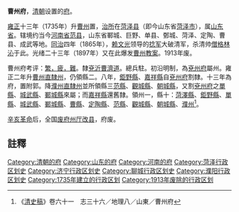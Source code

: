 '''曹州府'''，[[清朝|清朝]]设置的[[府_(行政区划)|府]]。

[[雍正|雍正]]十三年（1735年）升[[曹州|曹州]]置，[[治所|治所]]在[[菏泽县|菏泽县]]（即今山东省[[菏泽市|菏泽市]]），属[[山东省|山东省]]。辖境约当今[[河南省|河南省]][[范县|范县]]，山东省鄆城、巨野、单县、鄄城、菏泽、定陶、曹县、成武等地。[[同治|同治]]四年（1865年），[[赖文光|赖文光]]领导的[[捻军|捻军]]大破清军，杀清帅[[僧格林沁|僧格林沁]]于此。光绪二十三年（1897年）又在此爆发[[曹州教案|曹州教案]]。1913年废。

曹州府考评：[[衝繁疲難|繁，疲，難]]。隸[[兗沂曹濟道|兗沂曹濟道]]。總兵駐。初沿明制，為[[兗州府|兗州府]]屬州。雍正二年升[[曹州直隸州|曹州直隸州]]，仍領縣二。八年，[[鉅野縣|鉅野縣]]、[[嘉祥縣|嘉祥縣]]自[[兗州府|兗州府]]割隸。十三年為府，置附郭。降[[濮州直隸州|濮州直隸州]]並所領縣三[[范縣|范縣]]、[[觀城縣|觀城縣]]、[[朝城縣|朝城縣]]，又割[[兗州府|兗州府]]之[[單縣|單縣]]、[[城武縣|城武縣]]、[[鄆城縣|鄆城縣]]來屬；而[[嘉祥縣|嘉祥縣]]還舊隸。領州一，縣十：[[菏澤縣|菏澤縣]]、[[鉅野縣|鉅野縣]]、[[單縣|單縣]]、[[城武縣|城武縣]]、[[鄆城縣|鄆城縣]]、[[曹縣|曹縣]]、[[定陶縣|定陶縣]]、[[范縣|范縣]]、[[觀城縣|觀城縣]]、[[朝城縣|朝城縣]]、[[濮州|濮州]]<ref>《[[清史稿|清史稿]]》卷六十一　志三十六／地理八／山東／曹州府</ref>。

[[辛亥革命|辛亥革命]]后，全国[[废府州厅改县|废府州厅改县]]，府废。

==註釋==
{{Reflist}}

{{清朝山東省行政區劃|nocat}}
{{山东省历史二级政区|nocat}}
{{清朝行政区划小作品}}
[[Category:清朝的府|Category:清朝的府]] 
[[Category:山东的府|Category:山东的府]] 
[[Category:河南的府|Category:河南的府]]
[[Category:菏泽行政区划史|Category:菏泽行政区划史]]
[[Category:济宁行政区划史|Category:济宁行政区划史]]
[[Category:聊城行政区划史|Category:聊城行政区划史]]
[[Category:濮阳行政区划史|Category:濮阳行政区划史]]
[[Category:1735年建立的行政区划|Category:1735年建立的行政区划]]
[[Category:1913年废除的行政区划|Category:1913年废除的行政区划]]